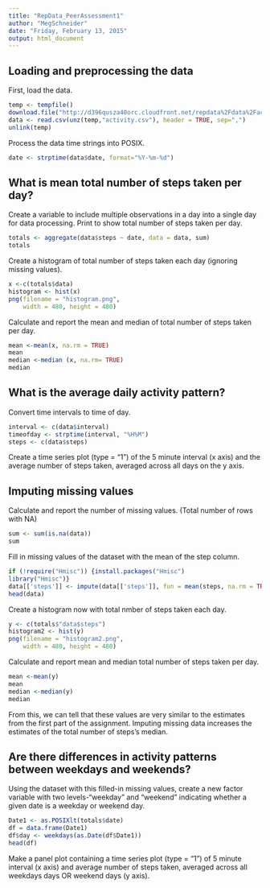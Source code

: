 ```yaml
---
title: "RepData_PeerAssessment1"
author: "MegSchneider"
date: "Friday, February 13, 2015"
output: html_document
---
```


## Loading and preprocessing the data
First, load the data.

```r
temp <- tempfile()
download.file("http://d396qusza40orc.cloudfront.net/repdata%2Fdata%2Factivity.zip",temp)
data <- read.csv(unz(temp,"activity.csv"), header = TRUE, sep=",")
unlink(temp)
```

Process the data time strings into POSIX.
```r
date <- strptime(data$date, format="%Y-%m-%d")
```

## What is mean total number of steps taken per day?

Create a variable to include multiple observations in a day into a single day for data processing. Print to show total number of steps taken per day.

```r
totals <- aggregate(data$steps ~ date, data = data, sum)
totals
```

Create a histogram of total number of steps taken each day (ignoring missing values).

```r
x <-c(totals$data)
histogram <- hist(x)
png(filename = "histogram.png",
    width = 480, height = 480)
```

Calculate and report the mean and median of total number of steps taken per day.

```r
mean <-mean(x, na.rm = TRUE)
mean
median <-median (x, na.rm= TRUE)
median
```

## What is the average daily activity pattern?

Convert time intervals to time of day.

```r
interval <- c(data$interval)
timeofday <- strptime(interval, "%H%M")
steps <- c(data$steps)
```

Create a time series plot (type = "1") of the 5 minute interval (x axis) and the average number of steps taken, averaged across all days on the y axis.

## Imputing missing values

Calculate and report the number of missing values. (Total number of rows with NA)

```r
sum <- sum(is.na(data))
sum
```

Fill in missing values of the dataset with the mean of the step column.

```r
if (!require("Hmisc")) {install.packages("Hmisc") 
library("Hmisc")}   
data[['steps']] <- impute(data[['steps']], fun = mean(steps, na.rm = TRUE))
head(data)

```

Create a histogram now with total nmber of steps taken each day.

```r
y <- c(totals$"data$steps")
histogram2 <- hist(y)
png(filename = "histogram2.png",
    width = 480, height = 480)
```

Calculate and report mean and median total number of steps taken per day.

```r
mean <-mean(y)
mean
median <-median(y)
median
```

From this, we can tell that these values are very similar to the estimates from the first part of the assignment. Imputing missing data increases the estimates of the total number of steps's median.

## Are there differences in activity patterns between weekdays and weekends?

Using the dataset with this filled-in missing values, create a new factor variable with two levels-"weekday" and "weekend" indicating whether a given date is a weekday or weekend day.

```r
Date1 <- as.POSIXlt(totals$date)
df = data.frame(Date1) 
df$day <- weekdays(as.Date(df$Date1))
head(df)
```

Make a panel plot containing a time series plot (type = "1") of 5 minute interval (x axis) and average number of steps taken, averaged across all weekdays days OR weekend days (y axis). 

```r

```

